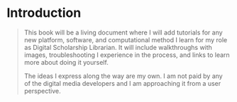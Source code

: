 # Introduction
> This book will be a living document where I will add tutorials for any new platform, software, and computational method I learn for my role as Digital Scholarship Librarian. It will include walkthroughs with images, troubleshooting I experience in the process, and links to learn more about doing it yourself.
>
>The ideas I express along the way are my own. I am not paid by any of the digital media developers and I am approaching it from a user perspective. 
